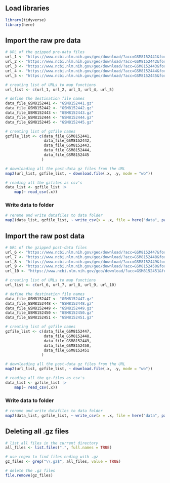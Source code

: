 ## Load libraries

```r
library(tidyverse)
library(here)
```

## Import the raw pre data

```r
# URL of the gzipped pre-data files
url_1 <- "https://www.ncbi.nlm.nih.gov/geo/download/?acc=GSM8152441&format=file&file=GSM8152441%5F20220128%5F30102613280522%2D01%5F01002%5F04%2ERCC%2Egz"
url_2 <- "https://www.ncbi.nlm.nih.gov/geo/download/?acc=GSM8152442&format=file&file=GSM8152442%5F20220128%5F30102613280522%2D01%5F01004%5F05%2ERCC%2Egz"
url_3 <- "https://www.ncbi.nlm.nih.gov/geo/download/?acc=GSM8152443&format=file&file=GSM8152443%5F20220128%5F30102613280522%2D01%5F01013%5F01%2ERCC%2Egz"
url_4 <- "https://www.ncbi.nlm.nih.gov/geo/download/?acc=GSM8152444&format=file&file=GSM8152444%5F20220128%5F30102613280522%2D01%5F01014%5F02%2ERCC%2Egz"
url_5 <- "https://www.ncbi.nlm.nih.gov/geo/download/?acc=GSM8152445&format=file&file=GSM8152445%5F20220128%5F30102613280522%2D01%5F01015%5F03%2ERCC%2Egz"

# creating list of URLs to map functions
url_list <- c(url_1, url_2, url_3, url_4, url_5)

# define the destination file names
data_file_GSM8152441 <- "GSM8152441.gz"
data_file_GSM8152442 <- "GSM8152442.gz"
data_file_GSM8152443 <- "GSM8152443.gz"
data_file_GSM8152444 <- "GSM8152444.gz"
data_file_GSM8152445 <- "GSM8152445.gz"

# creating list of gzfile names
gzfile_list <- c(data_file_GSM8152441,
                 data_file_GSM8152442,
                 data_file_GSM8152443,
                 data_file_GSM8152444,
                 data_file_GSM8152445
                )

# downloading all the post-data gz files from the URL
map2(url_list, gzfile_list, ~ download.file(.x, .y, mode = "wb"))

# reading all the gzfiles as csv's
data_list <- gzfile_list |>
    map(~ read_csv(.x))

```

### Write data to folder

```r
# rename and write datafiles to data folder
map2(data_list, gzfile_list, ~ write_csv(x = .x, file = here("data", paste0("pre_data_", str_sub(.y, 1, -4), ".csv"))))
```

## Import the raw post data

```r
# URL of the gzipped post-data files
url_6 <- "https://www.ncbi.nlm.nih.gov/geo/download/?acc=GSM8152447&format=file&file=GSM8152447%5F20220128%5F30102613280522%2D01%5F01001%2DC3%5F06%2ERCC%2Egz"
url_7 <- "https://www.ncbi.nlm.nih.gov/geo/download/?acc=GSM8152448&format=file&file=GSM8152448%5F20220128%5F30102613280522%2D01%5F01003%2DC3%5F07%2ERCC%2Egz"
url_8 <- "https://www.ncbi.nlm.nih.gov/geo/download/?acc=GSM8152449&format=file&file=GSM8152449%5F20220128%5F30102613280522%2D01%5F01007%2DC3%5F08%2ERCC%2Egz"
url_9 <- "https://www.ncbi.nlm.nih.gov/geo/download/?acc=GSM8152450&format=file&file=GSM8152450%5F20220128%5F30102613280522%2D01%5F01011%2DC3%5F09%2ERCC%2Egz"
url_10 <- "https://www.ncbi.nlm.nih.gov/geo/download/?acc=GSM8152451&format=file&file=GSM8152451%5F20220128%5F30102613280522%2D01%5F01014%2DC3%5F10%2ERCC%2Egz"

# creating list of URLs to map functions
url_list <- c(url_6, url_7, url_8, url_9, url_10)

# define the destination file names
data_file_GSM8152447 <- "GSM8152447.gz"
data_file_GSM8152448 <- "GSM8152448.gz"
data_file_GSM8152449 <- "GSM8152449.gz"
data_file_GSM8152450 <- "GSM8152450.gz"
data_file_GSM8152451 <- "GSM8152451.gz"

# creating list of gzfile names
gzfile_list <- c(data_file_GSM8152447,
                 data_file_GSM8152448,
                 data_file_GSM8152449,
                 data_file_GSM8152450,
                 data_file_GSM8152451
                )

# downloading all the post-data gz files from the URL
map2(url_list, gzfile_list, ~ download.file(.x, .y, mode = "wb"))

# reading all the gz-files as csv's
data_list <- gzfile_list |>
    map(~ read_csv(.x))

```

### Write data to folder

```r
# rename and write datafiles to data folder
map2(data_list, gzfile_list, ~ write_csv(x = .x, file = here("data", paste0("post_data_", str_sub(.y, 1, -4), ".csv"))))
```

## Deleting all .gz files

```r
# list all files in the current directory
all_files <- list.files(".", full.names = TRUE)

# use regex to find files ending with .gz
gz_files <- grep("\\.gz$", all_files, value = TRUE)

# delete the .gz files
file.remove(gz_files)
```
